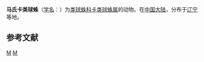 {{Speciesbox
| taxon = Carpathonesticus mamajevae
| authority = Marusik, 1987
}}

'''马氏卡类球蛛'''（[[学名|学名]]：{{lang|la|''Carpathonesticus mamajevae''}}）为[[类球蛛科|类球蛛科]][[卡类球蛛属|卡类球蛛属]]的动物。在[[中国大陆|中国大陆]]，分布于[[辽宁|辽宁]]等地。

== 参考文献 ==
{{reflist}}

{{蜘蛛小作品}}

{{taxonbar}}
[[Category:卡类球蛛属|M]]
[[Category:1987年描述的动物|M]]